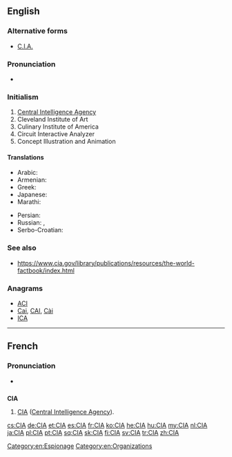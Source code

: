 {{also|cia|cía|cià}}
==English==

===Alternative forms===
* [[C.I.A.]]
{{wikipedia}}
===Pronunciation===
* {{IPA|/ˌsiːˌaɪˈeɪ/|lang=en}}

===Initialism===
{{rfc-header|Initialism}}
{{head|en|initialism}}

# [[Central Intelligence Agency]]
# Cleveland Institute of Art
# Culinary Institute of America
# Circuit Interactive Analyzer
# Concept Illustration and Animation

====Translations====
{{trans-top|Central Intelligence Agency}}
* Arabic: {{t|ar|سِي أَي إَي|m|tr=sī ʾay ʾay}}
* Armenian: {{t|hy|ԿՀՎ|sc=Armn}}
* Greek: {{t|el|Κεντρική Υπηρεσία Πληροφοριών|sc=Grek}}
* Japanese: {{t|ja|シー・アイ・エイ|tr=shī-ai-ei}}
* Marathi: {{t|mr|सी.आय्.ए.|tr=sī.āy.e|sc=Deva}}
{{trans-mid}}
* Persian: {{t+|fa|سیا|tr=siyâ|sc=fa-Arab}}
* Russian: {{t+|ru|ЦРУ|n|tr=ce-er-ú}},  {{t+|ru|Центра́льное разве́дывательное управле́ние|n}}
* Serbo-Croatian: {{t|sh|središnja obavještajna agencija}}
{{trans-bottom}}

===See also===
* https://www.cia.gov/library/publications/resources/the-world-factbook/index.html

===Anagrams===
* [[ACI#English|ACI]]
* [[Cai#English|Cai]], [[CAI#English|CAI]], [[Cài#English|Cài]]
* [[ICA#English|ICA]]

[[Category:en:Espionage]]
[[Category:en:Organizations]]

----

==French==

===Pronunciation===
* {{IPA|/se i a/|lang=fr}}

==={{initialism-old|fr}}===
'''CIA''' {{g|f}}

# [[CIA]] ([[Central Intelligence Agency]]).

[[cs:CIA]]
[[de:CIA]]
[[et:CIA]]
[[es:CIA]]
[[fr:CIA]]
[[ko:CIA]]
[[he:CIA]]
[[hu:CIA]]
[[my:CIA]]
[[nl:CIA]]
[[ja:CIA]]
[[pl:CIA]]
[[pt:CIA]]
[[sq:CIA]]
[[sk:CIA]]
[[fi:CIA]]
[[sv:CIA]]
[[tr:CIA]]
[[zh:CIA]]